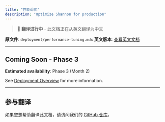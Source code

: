 ```yaml
---
title: "性能调优"
description: "Optimize Shannon for production"
---
```


> 🚧 **翻译进行中** - 此文档正在从英文翻译为中文

**原文件**: `deployment/performance-tuning.mdx`
**英文版本**: [查看英文文档](/en/deployment/performance-tuning)

---


## Coming Soon - Phase 3

**Estimated availability**: Phase 3 (Month 2)

See [Deployment Overview](/deployment) for more information.


---

## 参与翻译

如果您想帮助翻译此文档，请访问我们的 [GitHub 仓库](https://github.com/Kocoro-lab/Shannon)。
